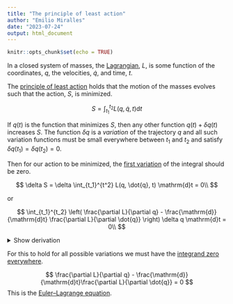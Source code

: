 ```yaml
---
title: "The principle of least action"
author: "Emilio Miralles"
date: "2023-07-24"
output: html_document
---
```


```r
knitr::opts_chunk$set(echo = TRUE)
```

In a closed system of masses, the [Lagrangian](https://en.wikipedia.org/wiki/Lagrangian_mechanics), $L$, is some function of the coordinates, $q$, the velocities, $\dot{q}$, and time, $t$.

The [principle of least action](https://en.wikipedia.org/wiki/Stationary-action_principle) holds that the motion of the masses evolves such that the action, $S$, is minimized.

$$
S = \int_{t_1}^{t_2} L(q, \dot{q}, t) \mathrm{d}t
$$

If $q(t)$ is the function that minimizes $S$, then any other function $q(t) + \delta q(t)$ increases $S$. The function $\delta q$ is a *variation* of the trajectory $q$ and all such variation functions must be small everywhere between $t_1$ and $t_2$ and satisfy $\delta q(t_1) = \delta q(t_2) = 0$.

Then for our action to be minimized, the [first variation](https://en.wikipedia.org/wiki/First_variation) of the integral should be zero.

$$
\delta S = \delta \int_{t_1}^{t^2} L(q, \dot{q}, t) \mathrm{d}t = 0\\
$$

or

$$
\int_{t_1}^{t_2} \left( \frac{\partial L}{\partial q} - \frac{\mathrm{d}}{\mathrm{d}t} \frac{\partial L}{\partial \dot{q}} \right) \delta q \mathrm{d}t = 0\\
$$

<details>
<summary>Show derivation</summary>
The action:

$$
S(q, \dot{q}, t) = \int_{t_1}^{t_2} L(q, \dot{q}, t) \mathrm{d}t
$$

The [first variation](https://en.wikipedia.org/wiki/First_variation) with $q(t) + \epsilon \eta(t)$,

$$
\begin{align}
\delta S(q, \dot{q}, t, \eta) &=  \frac{\mathrm{d}}{\mathrm{d} \epsilon} S(q + \epsilon \eta, \dot{q} + \epsilon \dot{\eta}, t) \Big|_{\epsilon = 0}\\
                              &= \int_{t_1}^{t_2} \frac{\mathrm{d}}{\mathrm{d} \epsilon} L(q + \epsilon \eta, \dot{q} + \epsilon \dot{\eta}, t) \Big|_{\epsilon = 0} \mathrm{d}t\\
                              &= \int_{t_1}^{t_2} \left( \frac{\partial L}{\partial q} \eta + \frac{\partial L}{\partial \dot{q}} \dot{\eta} \right) \mathrm{d}t\\
                              &= \int_{t_1}^{t_2} \frac{\partial L}{\partial q} \eta \mathrm{d}t + \int_{t_1}^{t_2} \frac{\partial L}{\partial \dot{q}} \dot{\eta} \mathrm{d}t\\
\end{align}
$$

Using [integration by parts](https://en.wikipedia.org/wiki/Integration_by_parts), i.e. $\int_{t_1}^{t_2} u(t)\dot{v}(t) \mathrm{d}t = \Big[ u(t) v(t) \Big]_{t_1}^{t_2} - \int_{t_1}^{t_2} \dot{u}(t) v(t) \mathrm{d}t$, substituting with $u = \frac{\partial L}{\partial \dot{q}} and $\dot{v} = \dot{\eta}$,

$$
\begin{align}
\delta S(q, \dot{q}, t, \eta) &= \int_{t_1}^{t_2} \frac{\partial L}{\partial q} \eta \mathrm{d}t + \Big[ \frac{\partial L}{\partial \dot{q}} \eta \Big]_{t_1}^{t_2}
                                  - \int_{t_1}^{t_2} \frac{\mathrm{d}}{\mathrm{d}t}\frac{\partial L}{\partial \dot{q}} \eta \mathrm{d}t\\
\end{align}
$$

Noting that $\eta(t_1) = \eta(t_2) = 0$ cancels the middle term and factoring out $\eta$, we require the variation equal zero.

$$
\delta S(q, \dot{q}, t, \eta) = \int_{t_1}^{t_2} \Big( \frac{\partial L}{\partial q} - \frac{\mathrm{d}}{\mathrm{d}t}\frac{\partial L}{\partial \dot{q}} \Big) \eta \mathrm{d}t = 0
$$
</details>

For this to hold for all possible variations we must have the [integrand zero everywhere](https://en.wikipedia.org/wiki/Fundamental_lemma_of_the_calculus_of_variations).

$$
\frac{\partial L}{\partial q} - \frac{\mathrm{d}}{\mathrm{d}t}\frac{\partial L}{\partial \dot{q}} = 0
$$
This is the [Euler–Lagrange equation](https://en.wikipedia.org/wiki/Euler%E2%80%93Lagrange_equation).
